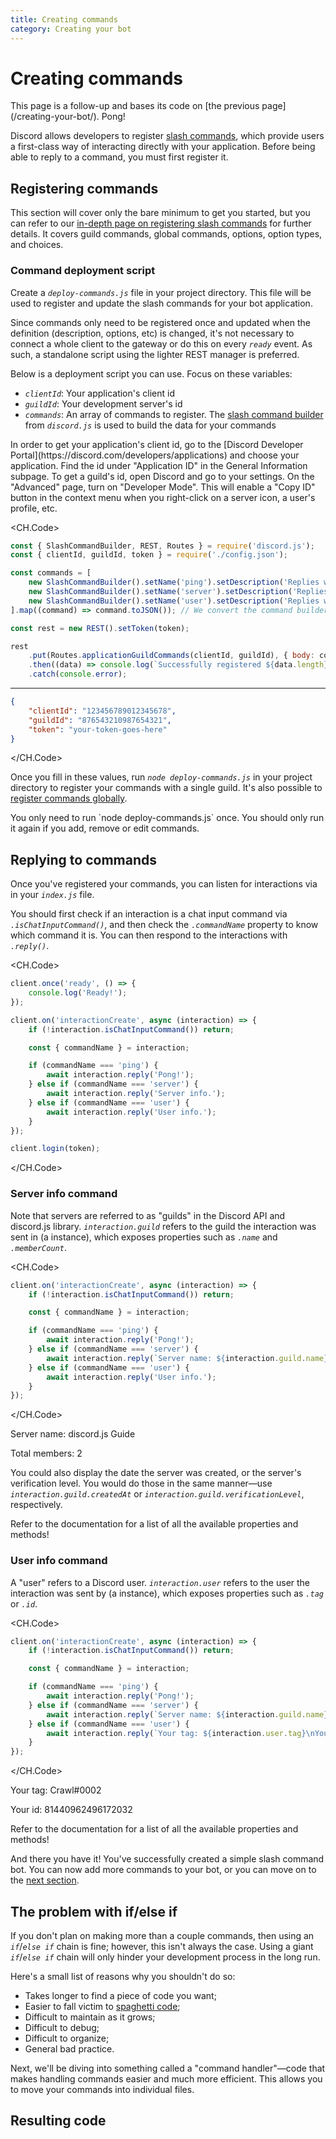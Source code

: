 ```yaml
---
title: Creating commands
category: Creating your bot
---
```


# Creating commands

<Alert title="Tip" type="success">
	This page is a follow-up and bases its code on [the previous page](/creating-your-bot/).
</Alert>

<DiscordMessages rounded>
	<DiscordMessage
		interaction={{
			author: {
				avatar:
					'https://cdn.discordapp.com/guilds/222078108977594368/users/81440962496172032/avatars/c059c5d04d717ea05790f7a6447e4843.webp?size=160',
				username: 'Crawl',
			},
			command: '/ping',
		}}
		author={{
			avatar:
				'https://cdn.discordapp.com/guilds/222078108977594368/users/81440962496172032/avatars/c059c5d04d717ea05790f7a6447e4843.webp?size=160',
			username: 'Crawl',
			time: 'Today at 21:00',
		}}
	>
		Pong!
	</DiscordMessage>
</DiscordMessages>

Discord allows developers to register [slash commands](https://discord.com/developers/docs/interactions/application-commands), which provide users a first-class way of interacting directly with your application. Before being able to reply to a command, you must first register it.

## Registering commands

This section will cover only the bare minimum to get you started, but you can refer to our [in-depth page on registering slash commands](/interactions/slash-commands.md#registering-slash-commands) for further details. It covers guild commands, global commands, options, option types, and choices.

### Command deployment script

Create a _`deploy-commands.js`_ file in your project directory. This file will be used to register and update the slash commands for your bot application.

Since commands only need to be registered once and updated when the definition (description, options, etc) is changed, it's not necessary to connect a whole client to the gateway or do this on every _`ready`_ event. As such, a standalone script using the lighter REST manager is preferred.

Below is a deployment script you can use. Focus on these variables:

- _`clientId`_: Your application's client id
- _`guildId`_: Your development server's id
- _`commands`_: An array of commands to register. The [slash command builder](/popular-topics/builders.md#slash-command-builders) from _`discord.js`_ is used to build the data for your commands

<Alert title="Tip" type="success">
	In order to get your application's client id, go to the [Discord Developer
	Portal](https://discord.com/developers/applications) and choose your application. Find the id under "Application ID"
	in the General Information subpage. To get a guild's id, open Discord and go to your settings. On the "Advanced" page,
	turn on "Developer Mode". This will enable a "Copy ID" button in the context menu when you right-click on a server
	icon, a user's profile, etc.
</Alert>

<CH.Code>

```js deploy-commands.js mark=4,6:10
const { SlashCommandBuilder, REST, Routes } = require('discord.js');
const { clientId, guildId, token } = require('./config.json');

const commands = [
	new SlashCommandBuilder().setName('ping').setDescription('Replies with pong!'),
	new SlashCommandBuilder().setName('server').setDescription('Replies with server info!'),
	new SlashCommandBuilder().setName('user').setDescription('Replies with user info!'),
].map((command) => command.toJSON()); // We convert the command builders to JSON in order to use them with Discord's API

const rest = new REST().setToken(token);

rest
	.put(Routes.applicationGuildCommands(clientId, guildId), { body: commands })
	.then((data) => console.log(`Successfully registered ${data.length} application commands.`))
	.catch(console.error);
```

---

```json config.json mark=2:3
{
	"clientId": "123456789012345678",
	"guildId": "876543210987654321",
	"token": "your-token-goes-here"
}
```

</CH.Code>

Once you fill in these values, run _`node deploy-commands.js`_ in your project directory to register your commands with a single guild. It's also possible to [register commands globally](/interactions/slash-commands.md#global-commands).

<Alert title="Tip" type="success">
	You only need to run `node deploy-commands.js` once. You should only run it again if you add, remove or edit commands.
</Alert>

## Replying to commands

Once you've registered your commands, you can listen for interactions via <DocsLink type="class" parent="Client" symbol="e-interactionCreate" /> in your _`index.js`_ file.

You should first check if an interaction is a chat input command via <DocsLink type="class" parent="BaseInteraction" symbol="isChatInputCommand" brackets>_`.isChatInputCommand()`_</DocsLink>, and then check the <DocsLink type="class" parent="CommandInteraction" symbol="commandName">_`.commandName`_</DocsLink> property to know which command it is. You can then respond to the interactions with <DocsLink type="class" parent="CommandInteraction" symbol="reply" brackets>_`.reply()`_</DocsLink>.

<CH.Code>

```js mark=5:16
client.once('ready', () => {
	console.log('Ready!');
});

client.on('interactionCreate', async (interaction) => {
	if (!interaction.isChatInputCommand()) return;

	const { commandName } = interaction;

	if (commandName === 'ping') {
		await interaction.reply('Pong!');
	} else if (commandName === 'server') {
		await interaction.reply('Server info.');
	} else if (commandName === 'user') {
		await interaction.reply('User info.');
	}
});

client.login(token);
```

</CH.Code>

### Server info command

Note that servers are referred to as "guilds" in the Discord API and discord.js library. _`interaction.guild`_ refers to the guild the interaction was sent in (a <DocsLink type="class" parent="Guild" /> instance), which exposes properties such as _`.name`_ and _`.memberCount`_.

<CH.Code>

```js focus=7
client.on('interactionCreate', async (interaction) => {
	if (!interaction.isChatInputCommand()) return;

	const { commandName } = interaction;

	if (commandName === 'ping') {
		await interaction.reply('Pong!');
	} else if (commandName === 'server') {
		await interaction.reply(`Server name: ${interaction.guild.name}\nTotal members: ${interaction.guild.memberCount}`);
	} else if (commandName === 'user') {
		await interaction.reply('User info.');
	}
});
```

</CH.Code>

<DiscordMessages rounded>
	<DiscordMessage
		interaction={{
			author: {
				avatar:
					'https://cdn.discordapp.com/guilds/222078108977594368/users/81440962496172032/avatars/c059c5d04d717ea05790f7a6447e4843.webp?size=160',
				username: 'Crawl',
			},
			command: '/server',
		}}
		author={{
			avatar:
				'https://cdn.discordapp.com/guilds/222078108977594368/users/81440962496172032/avatars/c059c5d04d717ea05790f7a6447e4843.webp?size=160',
			username: 'Crawl',
			time: 'Today at 21:00',
		}}
	>
		<p>Server name: discord.js Guide</p>
		<p>Total members: 2</p>
	</DiscordMessage>
</DiscordMessages>

You could also display the date the server was created, or the server's verification level. You would do those in the same manner—use _`interaction.guild.createdAt`_ or _`interaction.guild.verificationLevel`_, respectively.

<Alert title="Tip" type="success">
	Refer to the <DocsLink type="class" parent="Guild" /> documentation for a list of all the available properties and
	methods!
</Alert>

### User info command

A "user" refers to a Discord user. _`interaction.user`_ refers to the user the interaction was sent by (a <DocsLink type="class" parent="User" /> instance), which exposes properties such as _`.tag`_ or _`.id`_.

<CH.Code>

```js focus=9
client.on('interactionCreate', async (interaction) => {
	if (!interaction.isChatInputCommand()) return;

	const { commandName } = interaction;

	if (commandName === 'ping') {
		await interaction.reply('Pong!');
	} else if (commandName === 'server') {
		await interaction.reply(`Server name: ${interaction.guild.name}\nTotal members: ${interaction.guild.memberCount}`);
	} else if (commandName === 'user') {
		await interaction.reply(`Your tag: ${interaction.user.tag}\nYour id: ${interaction.user.id}`);
	}
});
```

</CH.Code>

<DiscordMessages rounded>
	<DiscordMessage
		interaction={{
			author: {
				avatar:
					'https://cdn.discordapp.com/guilds/222078108977594368/users/81440962496172032/avatars/c059c5d04d717ea05790f7a6447e4843.webp?size=160',
				username: 'Crawl',
			},
			command: '/user',
		}}
		author={{
			avatar:
				'https://cdn.discordapp.com/guilds/222078108977594368/users/81440962496172032/avatars/c059c5d04d717ea05790f7a6447e4843.webp?size=160',
			username: 'Crawl',
			time: 'Today at 21:00',
		}}
	>
		<p>Your tag: Crawl#0002</p>
		<p>Your id: 81440962496172032</p>
	</DiscordMessage>
</DiscordMessages>

<Alert title="Tip" type="success">
	Refer to the <DocsLink type="class" parent="User" /> documentation for a list of all the available properties and
	methods!
</Alert>

And there you have it! You've successfully created a simple slash command bot. You can now add more commands to your bot, or you can move on to the [next section](/additional-info/).

## The problem with if/else if

If you don't plan on making more than a couple commands, then using an _`if`_/_`else if`_ chain is fine; however, this isn't always the case. Using a giant _`if`_/_`else if`_ chain will only hinder your development process in the long run.

Here's a small list of reasons why you shouldn't do so:

- Takes longer to find a piece of code you want;
- Easier to fall victim to [spaghetti code](https://en.wikipedia.org/wiki/Spaghetti_code);
- Difficult to maintain as it grows;
- Difficult to debug;
- Difficult to organize;
- General bad practice.

Next, we'll be diving into something called a "command handler"—code that makes handling commands easier and much more efficient. This allows you to move your commands into individual files.

## Resulting code

<ResultingCode />
